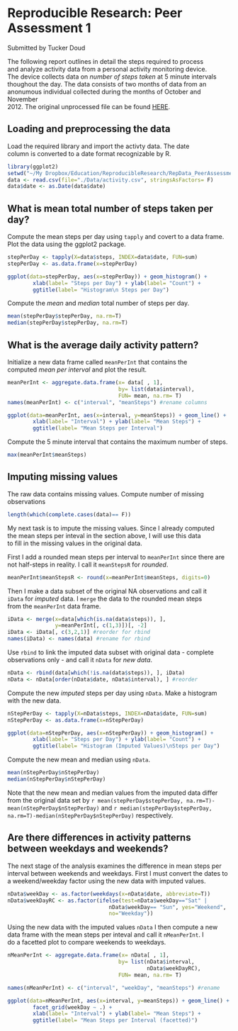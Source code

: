 # Reproducible Research: Peer Assessment 1
Submitted by Tucker Doud

The following report outlines in detail the steps required to process  
and analyze activity data from a personal activity monitoring device.  
The device collects data on _number of steps taken_ at 5 minute intervals  
thoughout the day. The data consists of two months of data from an  
anonumous individual collected during the months of October and November  
2012. The original unprocessed file can be found [HERE](https://github.com/jtdoud/RepData_PeerAssessment1/tree/master/Data).

## Loading and preprocessing the data
Load the required library and import the activty data. The date  
column is converted to a date format recognizable by R.

```r
library(ggplot2)
setwd("~/My Dropbox/Education/ReproducibleResearch/RepData_PeerAssessment1")
data <- read.csv(file="./Data/activity.csv", stringsAsFactors= F)
data$date <- as.Date(data$date)
```

## What is mean total number of steps taken per day?
Compute the mean steps per day using `tapply` and covert to a data frame.  
Plot the data using the ggplot2 package.

```r
stepPerDay <- tapply(X=data$steps, INDEX=data$date, FUN=sum)
stepPerDay <- as.data.frame(x=stepPerDay)           

ggplot(data=stepPerDay, aes(x=stepPerDay)) + geom_histogram() + 
        xlab(label= "Steps per Day") + ylab(label= "Count") +
        ggtitle(label= "Histogram\n Steps per Day")
```

Compute the *mean* and *median* total number of steps per day.
```r
mean(stepPerDay$stepPerDay, na.rm=T)
median(stepPerDay$stepPerDay, na.rm=T)
```

## What is the average daily activity pattern?
Initialize a new data frame called `meanPerInt` that contains the  
computed _mean per interval_ and plot the result.

```r
meanPerInt <- aggregate.data.frame(x= data[ , 1], 
                                   by= list(data$interval), 
                                   FUN= mean, na.rm= T)
names(meanPerInt) <- c("interval", "meanSteps") #rename columns

ggplot(data=meanPerInt, aes(x=interval, y=meanSteps)) + geom_line() +
        xlab(label= "Interval") + ylab(label= "Mean Steps") +
        ggtitle(label= "Mean Steps per Interval")
```

Compute the 5 minute interval that contains the maximum number of steps.
```r
max(meanPerInt$meanSteps)
```

## Imputing missing values
The raw data contains missing values. Compute number of missing  
observations
```r
length(which(complete.cases(data)== F))

```

My next task is to impute the missing values. Since I already computed  
the mean steps per inteval in the section above, I will use this data  
to fill in the missing values in the original data.

First I add a rounded mean steps per interval to `meanPerInt` since there are not half-steps in reality. I call it `meanStepsR` for _rounded_.
```r
meanPerInt$meanStepsR <- round(x=meanPerInt$meanSteps, digits=0)
```

Then I make a data subset of the original NA observations and call it  
`iData` for _imputed_ data. I `merge` the data to the rounded mean steps  
from the `meanPerInt` data frame.
```r
iData <- merge(x=data[which(is.na(data$steps)), ], 
               y=meanPerInt[, c(1,3)])[, -2]
iData <- iData[, c(3,2,1)] #reorder for rbind
names(iData) <- names(data) #rename for rbind
```

Use `rbind` to link the imputed data subset with original data - complete  
observations only - and call it `nData` for _new data_.
```r
nData <- rbind(data[which(!is.na(data$steps)), ], iData)
nData <- nData[order(nData$date, nData$interval), ] #reorder
```

Compute the new _imputed_ steps per day using `nData`. Make a histogram  with the new data.
```r
nStepPerDay <- tapply(X=nData$steps, INDEX=nData$date, FUN=sum)
nStepPerDay <- as.data.frame(x=nStepPerDay) 

ggplot(data=nStepPerDay, aes(x=nStepPerDay)) + geom_histogram() + 
        xlab(label= "Steps per Day") + ylab(label= "Count") +
        ggtitle(label= "Histogram (Imputed Values)\nSteps per Day")
```

Compute the new mean and median using `nData`.
```r
mean(nStepPerDay$nStepPerDay)
median(nStepPerDay$nStepPerDay)
```

Note that the new mean and median values from the imputed data differ  
from the original data set by `r mean(stepPerDay$stepPerDay, na.rm=T)-mean(nStepPerDay$nStepPerDay)` and `r median(stepPerDay$stepPerDay, na.rm=T)-median(nStepPerDay$nStepPerDay)` respectively.

## Are there differences in activity patterns between weekdays and weekends?
The next stage of the analysis examines the difference in mean steps per  
interval between weekends and weekdays. First I must convert the dates to  
a weekend/weekday factor using the new data with imputed values.

```r
nData$weekDay <- as.factor(weekdays(x=nData$date, abbreviate=T))
nData$weekDayRC <- as.factor(ifelse(test=nData$weekDay=="Sat" | 
                                nData$weekDay== "Sun", yes="Weekend", 
                                no="Weekday"))
```

Using the new data with the imputed values `nData` I then compute a new  
data frame with the mean steps per inteval and call it `nMeanPerInt`. I  
do a facetted plot to compare weekends to weekdays.

```r
nMeanPerInt <- aggregate.data.frame(x= nData[ , 1], 
                                   by= list(nData$interval,
                                            nData$weekDayRC), 
                                   FUN= mean, na.rm= T)

names(nMeanPerInt) <- c("interval", "weekDay", "meanSteps") #rename

ggplot(data=nMeanPerInt, aes(x=interval, y=meanSteps)) + geom_line() +
        facet_grid(weekDay ~ .) +
        xlab(label= "Interval") + ylab(label= "Mean Steps") +
        ggtitle(label= "Mean Steps per Interval (facetted)")
```
